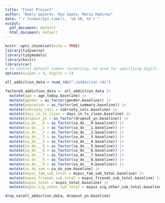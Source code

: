 ```yaml
---
title: "Final Project"
author: "Emely Gazarov, Ryo Iwata, Maria Ramirez"
date: "`r format(Sys.time(), '%d %B, %Y')`"
output:
  pdf_document: default
  html_document: default
---
```


```r
knitr::opts_chunk$set(echo = TRUE)
library(tidyverse)
library(tidymodels)
library(knitr)
library(car)
# to control default number formatting, no need for specifying digits in kable.
options(scipen = 3, digits = 5) 
```

```r
all_addiction_data = read_rds("./addiction.rds")
```

```r
factored_addiction_data <- all_addiction_data |>
  mutate(age = age_today.baseline) |>
  mutate(gender = as_factor(gender.baseline)) |>
  mutate(education = as_factor(ed_summary.baseline)) |>
  mutate(sobriety_calc = sobriety_calc.baseline) |>
  mutate(days_in_tx_clean = days_in_tx_clean.baseline) |>
  mutate(dropout_yn = as_factor(dropout_yn.baseline)) |>
  mutate(sa_dx___0 = as_factor(sa_dx___0.baseline)) |>
  mutate(sa_dx___1 = as_factor(sa_dx___1.baseline)) |>
  mutate(sa_dx___2 = as_factor(sa_dx___2.baseline)) |>
  mutate(sa_dx___3 = as_factor(sa_dx___3.baseline)) |>
  mutate(sa_dx___4 = as_factor(sa_dx___4.baseline)) |>
  mutate(sa_dx___5 = as_factor(sa_dx___5.baseline)) |>
  mutate(sa_dx___6 = as_factor(sa_dx___6.baseline)) |>
  mutate(sa_dx___7 = as_factor(sa_dx___7.baseline)) |>
  mutate(sa_dx___8 = as_factor(sa_dx___8.baseline)) |>
  mutate(sa_dx___9 = as_factor(sa_dx___9.baseline)) |>
  mutate(sa_dx_sum = sa_dx_sum.baseline) |>
  mutate(mspss_fam_sub_total = mspss_fam_sub_total.baseline) |>
  mutate(mspss_friends_sub_total = mspss_friends_sub_total.baseline) |>
  mutate(mspss_total = mspss_total.baseline) |>
  mutate(mspss_sig_other_sub_total = mspss_sig_other_sub_total.baseline)

```

```r
drop_na(all_addiction_data, dropout_yn.baseline)
```

```r

```